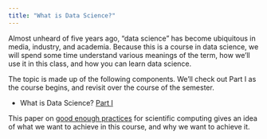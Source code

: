 ```yaml
---
title: "What is Data Science?"
---
```


Almost unheard of five years ago, "data science" has become ubiquitous in media, industry, and academia. Because this is a course in data science, we will spend some time understand various meanings of the term, how we'll use it in this class, and how you can learn data science.

The topic is made up of the following components. We'll check out Part I as the course begins, and revisit over the course of the semester.

* What is Data Science? [Part I](what_is_ds_i.html)

This paper on [good enough practices](http://journals.plos.org/ploscompbiol/article?id=10.1371/journal.pcbi.1005510) for scientific computing gives an idea of what we want to achieve in this course, and why we want to achieve it. 